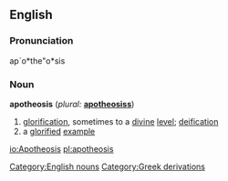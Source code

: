 ==English==

===Pronunciation===
ap`o*the"o*sis

===Noun===
'''apotheosis'''  (''plural:'' '''[[apotheosiss]]''')
# [[glorification]], sometimes to a [[divine]] [[level]]; [[deification]]
# a [[glorify|glorified]] [[example]]

[[Category:English nouns]]
[[Category:Greek derivations]]

[[io:Apotheosis]]
[[pl:apotheosis]]